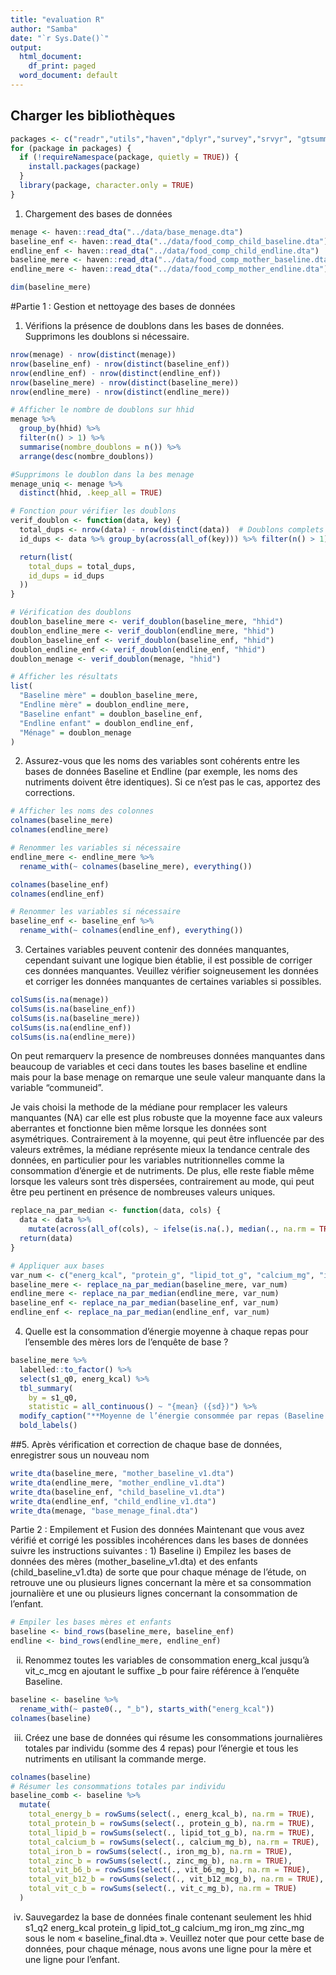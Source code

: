 ```yaml
---
title: "evaluation R"
author: "Samba"
date: "`r Sys.Date()`"
output:
  html_document:
    df_print: paged
  word_document: default
---
```



## Charger les bibliothèques

```r
packages <- c("readr","utils","haven","dplyr","survey","srvyr", "gtsummary", "labelled")
for (package in packages) {
  if (!requireNamespace(package, quietly = TRUE)) {  
    install.packages(package)
  }
  library(package, character.only = TRUE)
}
```


1. Chargement des bases de données


```r
menage <- haven::read_dta("../data/base_menage.dta")
baseline_enf <- haven::read_dta("../data/food_comp_child_baseline.dta")
endline_enf <- haven::read_dta("../data/food_comp_child_endline.dta")
baseline_mere <- haven::read_dta("../data/food_comp_mother_baseline.dta")
endline_mere <- haven::read_dta("../data/food_comp_mother_endline.dta")
```

```r
dim(baseline_mere)
```


#Partie 1 : Gestion et nettoyage des bases de données

1.	Vérifions la présence de doublons dans les bases de données. Supprimons les doublons si nécessaire.

```r
nrow(menage) - nrow(distinct(menage))
nrow(baseline_enf) - nrow(distinct(baseline_enf))
nrow(endline_enf) - nrow(distinct(endline_enf))
nrow(baseline_mere) - nrow(distinct(baseline_mere))
nrow(endline_mere) - nrow(distinct(endline_mere))
```


```r
# Afficher le nombre de doublons sur hhid
menage %>%
  group_by(hhid) %>%
  filter(n() > 1) %>%
  summarise(nombre_doublons = n()) %>%
  arrange(desc(nombre_doublons))
```

```r
#Supprimons le doublon dans la bes menage
menage_uniq <- menage %>%
  distinct(hhid, .keep_all = TRUE)

```


```r
# Fonction pour vérifier les doublons
verif_doublon <- function(data, key) {
  total_dups <- nrow(data) - nrow(distinct(data))  # Doublons complets
  id_dups <- data %>% group_by(across(all_of(key))) %>% filter(n() > 1) %>% nrow()  # Doublons sur l'ID

  return(list(
    total_dups = total_dups,
    id_dups = id_dups
  ))
}
```


```r
# Vérification des doublons
doublon_baseline_mere <- verif_doublon(baseline_mere, "hhid")
doublon_endline_mere <- verif_doublon(endline_mere, "hhid")
doublon_baseline_enf <- verif_doublon(baseline_enf, "hhid")
doublon_endline_enf <- verif_doublon(endline_enf, "hhid")
doublon_menage <- verif_doublon(menage, "hhid")
```


```r
# Afficher les résultats
list(
  "Baseline mère" = doublon_baseline_mere,
  "Endline mère" = doublon_endline_mere,
  "Baseline enfant" = doublon_baseline_enf,
  "Endline enfant" = doublon_endline_enf,
  "Ménage" = doublon_menage
)
```

2.	Assurez-vous que les noms des variables sont cohérents entre les bases de données Baseline et Endline (par exemple, les noms des nutriments doivent être identiques). Si ce n’est pas le cas, apportez des corrections.


```r
# Afficher les noms des colonnes
colnames(baseline_mere)
colnames(endline_mere)

# Renommer les variables si nécessaire
endline_mere <- endline_mere %>%
  rename_with(~ colnames(baseline_mere), everything())

```
```r


colnames(baseline_enf)
colnames(endline_enf)

# Renommer les variables si nécessaire
baseline_enf <- baseline_enf %>%
  rename_with(~ colnames(endline_enf), everything())
```



3.	Certaines variables peuvent contenir des données manquantes, cependant suivant une logique bien établie, il est possible de corriger ces données manquantes. Veuillez vérifier soigneusement les données et corriger les données manquantes de certaines variables si possibles.

```r
colSums(is.na(menage))
colSums(is.na(baseline_enf))
colSums(is.na(baseline_mere))
colSums(is.na(endline_enf))
colSums(is.na(endline_mere))
```

On peut remarquerv la presence de nombreuses données manquantes dans beaucoup de variables et ceci dans toutes les bases baseline et endline mais pour la base menage on remarque une seule valeur manquante dans la variable "communeid".


Je vais choisi la methode de la médiane pour remplacer les valeurs manquantes (NA) car elle est plus robuste que la moyenne face aux valeurs aberrantes et fonctionne bien même lorsque les données sont asymétriques. Contrairement à la moyenne, qui peut être influencée par des valeurs extrêmes, la médiane représente mieux la tendance centrale des données, en particulier pour les variables nutritionnelles comme la consommation d’énergie et de nutriments. De plus, elle reste fiable même lorsque les valeurs sont très dispersées, contrairement au mode, qui peut être peu pertinent en présence de nombreuses valeurs uniques. 

```r
replace_na_par_median <- function(data, cols) {
  data <- data %>%
    mutate(across(all_of(cols), ~ ifelse(is.na(.), median(., na.rm = TRUE), .)))
  return(data)
}
```


```r
# Appliquer aux bases
var_num <- c("energ_kcal", "protein_g", "lipid_tot_g", "calcium_mg", "iron_mg")
baseline_mere <- replace_na_par_median(baseline_mere, var_num)
endline_mere <- replace_na_par_median(endline_mere, var_num)
baseline_enf <- replace_na_par_median(baseline_enf, var_num)
endline_enf <- replace_na_par_median(endline_enf, var_num)

```

4.	Quelle est la consommation d’énergie moyenne à chaque repas pour l’ensemble des mères lors de l’enquête de base ?

```r
baseline_mere %>%
  labelled::to_factor() %>% 
  select(s1_q0, energ_kcal) %>%  
  tbl_summary(
    by = s1_q0, 
    statistic = all_continuous() ~ "{mean} ({sd})") %>% 
  modify_caption("**Moyenne de l’énergie consommée par repas (Baseline Mère)**") %>% 
  bold_labels()

```

##5.	Après vérification et correction de chaque base de données, enregistrer sous un nouveau nom
```r
write_dta(baseline_mere, "mother_baseline_v1.dta")
write_dta(endline_mere, "mother_endline_v1.dta")
write_dta(baseline_enf, "child_baseline_v1.dta")
write_dta(endline_enf, "child_endline_v1.dta")
write_dta(menage, "base_menage_final.dta")

```

Partie 2 : Empilement et Fusion des données
Maintenant que vous avez vérifié et corrigé les possibles incohérences dans les bases de données suivre les instructions suivantes :
1)	Baseline
i)	Empilez les bases de données des mères (mother_baseline_v1.dta) et des enfants (child_baseline_v1.dta) de sorte que pour chaque ménage de l’étude, on retrouve une ou plusieurs lignes concernant la mère et sa consommation journalière et une ou plusieurs lignes concernant la consommation de l’enfant. 

```r
# Empiler les bases mères et enfants
baseline <- bind_rows(baseline_mere, baseline_enf)
endline <- bind_rows(endline_mere, endline_enf)
```



ii)	Renommez toutes les variables de consommation energ_kcal jusqu’à vit_c_mcg en ajoutant le suffixe _b pour faire référence à l’enquête Baseline.

```r
baseline <- baseline %>% 
  rename_with(~ paste0(., "_b"), starts_with("energ_kcal"))
colnames(baseline)
```

iii)	Créez une base de données qui résume les consommations journalières totales par individu (somme des 4 repas) pour l’énergie et tous les nutriments en utilisant la commande merge.

```r
colnames(baseline)
# Résumer les consommations totales par individu
baseline_comb <- baseline %>%
  mutate(
    total_energy_b = rowSums(select(., energ_kcal_b), na.rm = TRUE),
    total_protein_b = rowSums(select(., protein_g_b), na.rm = TRUE),
    total_lipid_b = rowSums(select(., lipid_tot_g_b), na.rm = TRUE),
    total_calcium_b = rowSums(select(., calcium_mg_b), na.rm = TRUE),
    total_iron_b = rowSums(select(., iron_mg_b), na.rm = TRUE),
    total_zinc_b = rowSums(select(., zinc_mg_b), na.rm = TRUE),
    total_vit_b6_b = rowSums(select(., vit_b6_mg_b), na.rm = TRUE),
    total_vit_b12_b = rowSums(select(., vit_b12_mcg_b), na.rm = TRUE),
    total_vit_c_b = rowSums(select(., vit_c_mg_b), na.rm = TRUE)
  )
```

iv)	Sauvegardez la base de données finale contenant seulement les hhid s1_q2 energ_kcal   protein_g lipid_tot_g calcium_mg iron_mg zinc_mg sous le nom « baseline_final.dta ». Veuillez noter que pour cette base de données, pour chaque ménage, nous avons une ligne pour la mère et une ligne pour l’enfant.